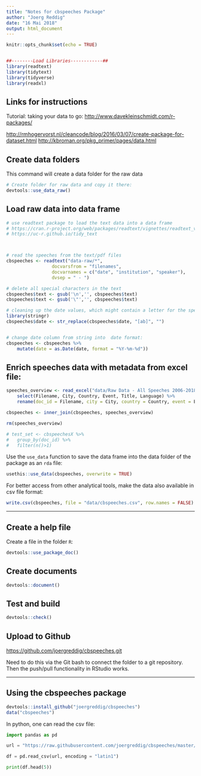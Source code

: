 ```yaml
---
title: "Notes for cbspeeches Package"
author: "Joerg Reddig"
date: "16 Mai 2018"
output: html_document
---
```



```r
knitr::opts_chunk$set(echo = TRUE)


##--------Load Libraries------------##
library(readtext)
library(tidytext)
library(tidyverse)
library(readxl)

```


## Links for instructions

Tutorial: taking your data to go: <http://www.davekleinschmidt.com/r-packages/>

<http://rmhogervorst.nl/cleancode/blog/2016/03/07/create-package-for-dataset.html>
<http://kbroman.org/pkg_primer/pages/data.html>




## Create data folders

This command will create a data folder for the raw data

```r
# Create folder for raw data and copy it there:
devtools::use_data_raw()

```


## Load raw data into data frame

```r

# use readtext package to load the text data into a data frame
# https://cran.r-project.org/web/packages/readtext/vignettes/readtext_vignette.html
# https://uc-r.github.io/tidy_text



# read the speeches from the text/pdf files
cbspeeches <- readtext("data-raw/*",
                 docvarsfrom = "filenames", 
                 docvarnames = c("date", "institution", "speaker"),
                 dvsep = " - ")

# delete all special characters in the text
cbspeeches$text <- gsub('\n','', cbspeeches$text)
cbspeeches$text <- gsub('\"','', cbspeeches$text)

# cleaning up the date values, which might contain a letter for the speech
library(stringr)
cbspeeches$date <- str_replace(cbspeeches$date, "[ab]", "")


# change date column from string into  date format:
cbspeeches <- cbspeeches %>%
    mutate(date = as.Date(date, format = "%Y-%m-%d"))

```


## Enrich speeches data with metadata from excel file:

```r

speeches_overview <- read_excel("data/Raw Data - All Speeches 2006-2018.xlsx", sheet = "All speeches 2014-2018") %>%
    select(Filename, City, Country, Event, Title, Language) %>% 
    rename(doc_id = Filename, city = City, country = Country, event = Event, title = Title, language = Language)

cbspeeches <- inner_join(cbspeeches, speeches_overview)

rm(speeches_overview)

# test_set <- cbspeechesX %>% 
#   group_by(doc_id) %>% 
#   filter(n()>1)


```





Use the `use_data` function to save the data frame into the data folder of the package as an `rda` file:

```r
usethis::use_data(cbspeeches, overwrite = TRUE)

```


For better access from other analytical tools, make the data also available in csv file format: 

```r
write.csv(cbspeeches, file = "data/cbspeeches.csv", row.names = FALSE)
```



----------------------------------

## Create a help file

Create a file in the folder `R`:


```r
devtools::use_package_doc()
```


## Create documents

```r
devtools::document()
```



## Test and build

```r
devtools::check()
```




## Upload to Github

<https://github.com/joergreddig/cbspeeches.git>

Need to do this via the Git bash to connect the folder to a git repository. Then the push/pull functionality in RStudio works. 



----------------------------------

## Using the cbspeeches package


```r

devtools::install_github("joergreddig/cbspeeches")
data("cbspeeches")

```



In python, one can read the csv file: 

```python

import pandas as pd

url = "https://raw.githubusercontent.com/joergreddig/cbspeeches/master/data/cbspeeches.csv"

df = pd.read_csv(url, encoding = "latin1")

print(df.head(5))

```

